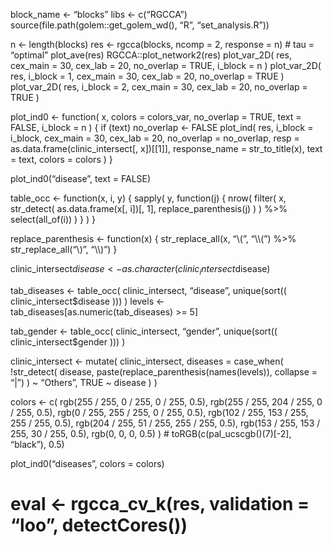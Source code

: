 block_name <- "blocks"
libs <- c("RGCCA")
source(file.path(golem::get_golem_wd(), "R", "set_analysis.R"))

n <- length(blocks)
res <- rgcca(blocks, ncomp = 2, response = n) # tau = "optimal"
plot_ave(res)
RGCCA::plot_network2(res)
plot_var_2D(
    res,
    cex_main = 30,
    cex_lab = 20,
    no_overlap = TRUE,
    i_block = n
)
plot_var_2D(
    res,
    i_block = 1,
    cex_main = 30,
    cex_lab = 20,
    no_overlap = TRUE
)
plot_var_2D(
    res,
    i_block = 2,
    cex_main = 30,
    cex_lab = 20,
    no_overlap = TRUE
)

plot_ind0 <- function(
    x,
    colors = colors_var,
    no_overlap = TRUE,
    text = FALSE,
    i_block = n
) {
    if (text)
        no_overlap <- FALSE
    plot_ind(
        res,
        i_block = i_block,
        cex_main = 30,
        cex_lab = 20,
        no_overlap = no_overlap,
        resp = as.data.frame(clinic_intersect[, x])[[1]],
        response_name = str_to_title(x),
        text = text,
        colors = colors
    )
}

plot_ind0("disease", text = FALSE)

table_occ <- function(x, i, y) {
    sapply(
        y,
        function(j) {
            nrow(
                filter(
                    x,
                    str_detect(
                        as.data.frame(x[, i])[, 1], replace_parenthesis(j)
                    )
                ) %>%
                    select(all_of(i))
            )
        }
    )
}

replace_parenthesis <- function(x) {
    str_replace_all(x, "\\(", "\\\\(") %>%
        str_replace_all("\\)", "\\\\)")
}

clinic_intersect$disease <- as.character(clinic_intersect$disease)

tab_diseases <- table_occ(
    clinic_intersect,
    "disease",
    unique(sort((
        clinic_intersect$disease
    )))
)
levels <- tab_diseases[as.numeric(tab_diseases) >= 5]

tab_gender <- table_occ(
    clinic_intersect,
    "gender",
    unique(sort((
        clinic_intersect$gender
    )))
)

clinic_intersect <- mutate(
    clinic_intersect,
    diseases = case_when(
        !str_detect(
            disease,
            paste(replace_parenthesis(names(levels)), collapse = "|")
        ) ~ "Others",
        TRUE ~ disease
    )
)

colors <- c(
    rgb(255 / 255, 0 / 255, 0 / 255, 0.5),
    rgb(255 / 255, 204 / 255, 0 / 255, 0.5),
    rgb(0 / 255, 255 / 255, 0 / 255, 0.5),
    rgb(102 / 255, 153 / 255, 255 / 255, 0.5),
    rgb(204 / 255, 51 / 255, 255 / 255, 0.5),
    rgb(153 / 255, 153 / 255, 30 / 255, 0.5),
    rgb(0, 0, 0, 0.5)
)
# toRGB(c(pal_ucscgb()(7)[-2], "black"), 0.5)

plot_ind0("diseases", colors = colors)


# eval <- rgcca_cv_k(res, validation = "loo", detectCores())
